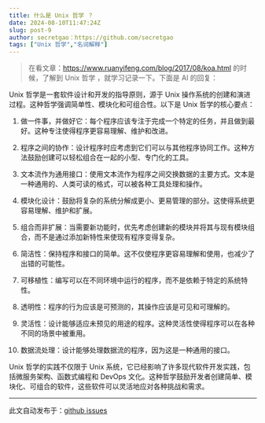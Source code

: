 ---
title: 什么是 Unix 哲学 ？
date: 2024-08-10T11:47:24Z
slug: post-9
author: secretgao：https://github.com/secretgao
tags: ["Unix 哲学","名词解释"]
---

> 在看文章：https://www.ruanyifeng.com/blog/2017/08/koa.html 的时候，了解到 Unix 哲学 ，就学习记录一下。下面是 AI 的回复：

Unix 哲学是一套软件设计和开发的指导原则，源于 Unix 操作系统的创建和演进过程。这种哲学强调简单性、模块化和可组合性。以下是 Unix 哲学的核心要点：

1. 做一件事，并做好它：每个程序应该专注于完成一个特定的任务，并且做到最好。这种专注使得程序更容易理解、维护和改进。

2. 程序之间的协作：设计程序时应考虑到它们可以与其他程序协同工作。这种方法鼓励创建可以轻松组合在一起的小型、专门化的工具。

3. 文本流作为通用接口：使用文本流作为程序之间交换数据的主要方式。文本是一种通用的、人类可读的格式，可以被各种工具处理和操作。

4. 模块化设计：鼓励将复杂的系统分解成更小、更易管理的部分。这使得系统更容易理解、维护和扩展。

5. 组合而非扩展：当需要新功能时，优先考虑创建新的模块并将其与现有模块组合，而不是通过添加新特性来使现有程序变得复杂。

6. 简洁性：保持程序和接口的简单。这不仅使程序更容易理解和使用，也减少了出错的可能性。

7. 可移植性：编写可以在不同环境中运行的程序，而不是依赖于特定的系统特性。

8. 透明性：程序的行为应该是可预测的，其操作应该是可见和可理解的。

9. 灵活性：设计能够适应未预见的用途的程序。这种灵活性使得程序可以在各种不同的场景中被重用。

10. 数据流处理：设计能够处理数据流的程序，因为这是一种通用的接口。

Unix 哲学的实践不仅限于 Unix 系统，它已经影响了许多现代软件开发实践，包括微服务架构、函数式编程和 DevOps 文化。这种哲学鼓励开发者创建简单、模块化、可组合的软件，这些软件可以灵活地应对各种挑战和需求。

---
此文自动发布于：<a href="https://github.com/secregao/blog/issues/9" target="_blank">github issues</a>
